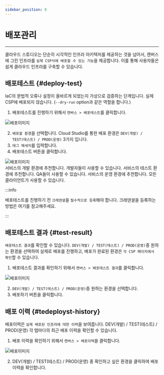 ```yaml
---
sidebar_position: 8
---
```



# 배포관리
<hr />

클라우드 스튜디오는 단순히 시각적인 인프라 아키텍처를 제공하는 것을 넘어서, 캔버스에 그린 인프라를 ```실제 CSP사에 배포할 수 있는 기능```을 제공합니다. 이를 통해 사용자들은 쉽게 클라우드 인프라를 구축할 수 있습니다.

## 배포테스트 {#deploy-test}

IaC의 문법적 오류나 설정이 올바르게 되었는지 가상으로 검증하는 단계입니다. 실제 CSP에 배포되지 않습니다. 
(`--dry-run` option과 같은 역할을 합니다.)


1. 배포테스트를 진행하기 위해서 ```캔버스 > 배포테스트```를 클릭합니다.

<div className={styles.imgWrap}>
    <img src={ deploy03 } alt="배포이미지" />
</div>

2. ```배포할 환경```을 선택합니다. Cloud Studio를 통한 배포 환경은 ```DEV(개발) / TEST(테스트) / PROD(운영)``` 3가지 입니다.
3. ```태그 메세지```를 입력합니다. 
4. 배포테스트 버튼을 클릭합니다.

<div className={styles.imgWrap}>
    <img src={ deploy04 } alt="배포이미지" />
</div>

<Tabs>
  <TabItem value="dev" label="DEV" default>
    서비스의 개발 환경에 추천합니다. 개발자들이 사용할 수 있습니다.
  </TabItem>
  <TabItem value="test" label="TEST">
    서비스의 테스트 환경에 추천합니다. QA들이 사용할 수 있습니다.
  </TabItem>
  <TabItem value="prod" label="PROD">
    서비스의 운영 환경에 추천합니다. 모든 클라이언트가 사용할 수 있습니다.
  </TabItem>
</Tabs>

:::info

배포테스트를 진행하기 전 ```크레덴셜```을 ```필수적으로 등록```해야 합니다. 크레덴셜을 등록하는 방법은 여기를 참고해주세요.

:::



## 배포테스트 결과 {#test-result}
```배포테스트 결과```를 확인할 수 있습니다. ```DEV(개발) / TEST(테스트) / PROD(운영)```중 원하는 환경을 선택하여 실제로 배포를 진행하고,
배포가 완료된 환경은 ```각 CSP 페이지에서 확인```할 수 있습니다.

1. 배포테스트 결과를 확인하기 위해서 ```캔버스 > 배포테스트 결과```를 클릭합니다. 

<div className={styles.imgWrap}>
    <img src={ deploy02 } alt="배포이미지" />
</div>

2. ```DEV(개발) / TEST(테스트) / PROD(운영)```중 원하는 환경을 선택합니다.
3. 배포하기 버튼을 클릭합니다.



## 배포 이력 {#tedeployst-history}
배포이력은 ```실제 배포된 인프라에 대한 이력```을 보여줍니다. DEV(개발) / TEST(테스트) / PROD(운영) 각 탭마다의 최근 배포 이력을 확인할 수 있습니다.

1. 배포 이력을 확인하기 위해서 ```캔버스 > 배포이력```을 클릭합니다.

<div className={styles.imgWrap}>
    <img src={ deploy01 } alt="배포이미지" />
</div>

2.  DEV(개발) / TEST(테스트) / PROD(운영) 중 확인하고 싶은 환경을 클릭하여 배포 이력을 확인합니다.

